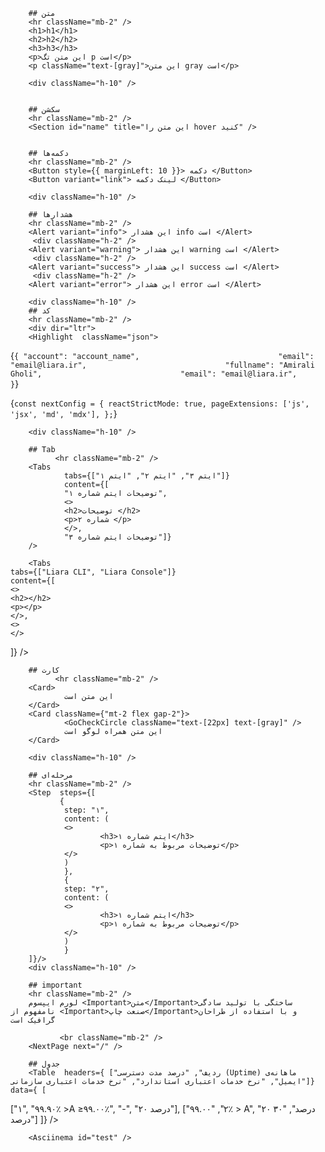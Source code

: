 
<Layout>

        ## متن
        <hr className="mb-2" />
        <h1>h1</h1>
        <h2>h2</h2>
        <h3>h3</h3>
        <p>این متن تگ p است</p>
        <p className="text-[gray]">این متن gray است</p>
  
        <div className="h-10" />


        ## سکشن    
        <hr className="mb-2" />
        <Section id="name" title="این متن را hover کنید" />
        

        ## دکمه‌ها
        <hr className="mb-2" />
        <Button style={{ marginLeft: 10 }}> دکمه </Button>
        <Button variant="link"> لینک دکمه </Button>

        <div className="h-10" />

        ## هشدار‌ها
        <hr className="mb-2" />
        <Alert variant="info"> این هشدار info است </Alert>
         <div className="h-2" />
        <Alert variant="warning"> این هشدار warning است </Alert>
         <div className="h-2" />
        <Alert variant="success"> این هشدار success است </Alert>
         <div className="h-2" />
        <Alert variant="error"> این هشدار error است </Alert>

        <div className="h-10" />
        ## کد
        <hr className="mb-2" />
        <div dir="ltr">
        <Highlight  className="json">
{`{
 "account": "account_name",                              
 "email": "email@liara.ir",                              
 "fullname": "Amirali Gholi",                              
 "email": "email@liara.ir",                              
}`}
        </Highlight>
                <div className="h-2" />
<Highlight  className="js">
{`const nextConfig = {
  reactStrictMode: true,
  pageExtensions: ['js', 'jsx', 'md', 'mdx'],
};`}
</Highlight>
        </div>

        <div className="h-10" />

        ## Tab
              <hr className="mb-2" />
        <Tabs 
                tabs={["ایتم ۳", "ایتم ۲", "ایتم ۱"]} 
                content={[
                "توضیحات ایتم شماره ۱",
                <>
                <h2>توضیحات </h2>
                <p>شماره ۲ </p>
                </>,
                "توضیحات ایتم شماره ۳"]} 
        />

        <Tabs 
    tabs={["Liara CLI", "Liara Console"]} 
    content={[
    <>
    <h2></h2>
    <p></p>
    </>,
    <>
    </>
]} 
/>
        <div className="h-10" />

        ## کارت
              <hr className="mb-2" />
        <Card>
                این متن است
        </Card>
        <Card className={"mt-2 flex gap-2"}>
                <GoCheckCircle className="text-[22px] text-[gray]" />
                این متن همراه لوگو است
        </Card>

        <div className="h-10" />

        ## مرحله‌ای
        <hr className="mb-2" />
        <Step  steps={[
               {
                step: "۱",
                content: (
                <>
                        <h3>ایتم شماره ۱</h3>
                        <p>توضیحات مربوط به شماره ۱</p>
                </>
                )
                },
                {
                step: "۲",
                content: (
                <>
                        <h3>ایتم شماره ۱</h3>
                        <p>توضیحات مربوط به شماره ۱</p>
                </>
                )
                }
        ]}/>
        <div className="h-10" />

        ## important
        <hr className="mb-2" />  
        لورم ایپسوم <Important>متن</Important>ساختگی با تولید سادگی نامفهوم از <Important>صنعت چاپ</Important>و با استفاده از طراحان گرافیک است   
             
               <br className="mb-2" />     
        <NextPage next="/" />

        ## جدول
        <Table  headers={ ["ردیف", "درصد مدت دسترسی (Uptime) ماهانه‌ی ایمیل", "نرخ خدمات اعتباری استاندارد", "نرخ خدمات اعتباری سازمانی"]} data={ [
  ["۱", "۹۹.۹۰٪ >A ≥۹۹.۰۰٪", "-", "۲۰ درصد"],
  ["۲", "۹۹.۰۰٪ > A", "۲۰ درصد", "۳۰ درصد"]
]} />

        <Asciinema id="test" />

</Layout>